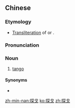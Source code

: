 ==Chinese==
{{zh-forms|gloss=-}}

===Etymology===
* [[transliteration|Transliteration]] of {{etyl|en|zh}} or {{etyl|es|zh}} {{m|en|tango}}.

===Pronunciation===
{{zh-pron
|m=tàngē
|c=taam3 gwo1
|h=pfs=thán-kò
|mn=thàn-gò͘
|cat=n
}}

===Noun===
{{zh-noun}}

# [[tango]]

====Synonyms====
* {{zh-l|探戈舞}}

{{zh-cat|Dances}}

[[zh-min-nan:探戈]]
[[ko:探戈]]
[[zh:探戈]]